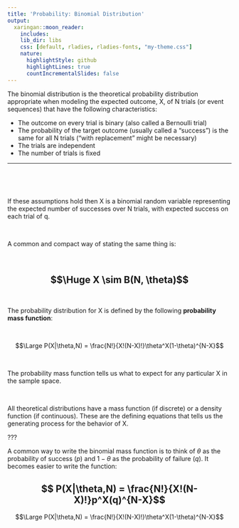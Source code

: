 ```yaml
---
title: 'Probability: Binomial Distribution'
output:
  xaringan::moon_reader:
    includes: 
    lib_dir: libs
    css: [default, rladies, rladies-fonts, "my-theme.css"]
    nature:
      highlightStyle: github
      highlightLines: true
      countIncrementalSlides: false
---
```


The binomial distribution is the theoretical probability distribution appropriate when modeling the expected outcome, X, of N trials (or event sequences) that have the following characteristics:

- The outcome on every trial is binary (also called a Bernoulli trial)
- The probability of the target outcome (usually called a “success”) is the same for all N trials (“with replacement” might be necessary)
- The trials are independent
- The number of trials is fixed

---

<p>&nbsp;</p>
<p>&nbsp;</p>

If these assumptions hold then X is a binomial random variable representing the expected number of successes over N trials, with expected success on each trial of q.

<p>&nbsp;</p>


A common and compact way of stating the same thing is: 

<p>&nbsp;</p>


$$\Huge X \sim B(N, \theta)$$
---
<p>&nbsp;</p>

The probability distribution for X is defined by the following **probability mass function**: 

<p>&nbsp;</p>

$$\Large P(X|\theta,N) = \frac{N!}{X!(N-X)!}\theta^X(1-\theta)^{N-X}$$
<p>&nbsp;</p>

The probability mass function tells us what to expect for any particular X in the sample space.

<p>&nbsp;</p>

All theoretical distributions have a mass function (if discrete) or a density function (if continuous). These are the defining equations that tells us the generating process for the behavior of X.

???

A common way to write the binomial mass function is to think of $\theta$ as the probability of success ($p$) and $1-\theta$ as the probability of failure ($q$). It becomes easier to write the function:

$$ P(X|\theta,N) = \frac{N!}{X!(N-X)!}p^X(q)^{N-X}$$
---

$$\Large P(X|\theta,N) = \frac{N!}{X!(N-X)!}\theta^X(1-\theta)^{N-X}$$

